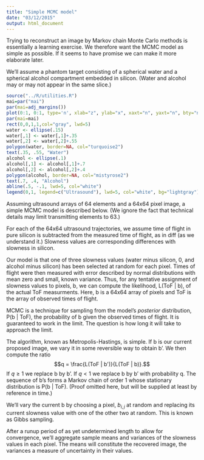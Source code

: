 ```yaml
---
title: "Simple MCMC model"
date: "03/12/2015"
output: html_document
---
```


Trying to reconstruct an image by Markov chain Monte Carlo methods is essentially a learning exercise. We therefore want the MCMC model as simple as possible. If it seems to have promise we can make it more elaborate later.

We'll assume a phantom target consisting of a spherical water and a spherical alcohol compartment embedded in silicon. (Water and alcohol may or may not appear in the same slice.)

```r
source("../R/utilities.R")
mai=par("mai")
par(mai=adj_margins())
plot(0:1, 0:1, type='n', xlab="z", ylab="x", xaxt="n", yaxt="n", bty="n", cex.lab=2, main="Phantom Slice")
par(mai=mai)
rect(0,0,1,1,col="gray", lwd=5)
water <- ellipse(.15)
water[,1] <- water[,1]+.35
water[,2] <- water[,2]+.55
polygon(water, border=NA, col="turquoise2")
text(.35, .55, "Water")
alcohol <- ellipse(.1)
alcohol[,1] <- alcohol[,1]+.7
alcohol[,2] <- alcohol[,2]+.4
polygon(alcohol, border=NA, col="mistyrose2")
text(.7, .4, "Alcohol")
abline(.5, -.1, lwd=5, col="white")
legend(0,1, legend=c("Ultrasound"), lwd=5, col="white", bg="lightgray")
```

Assuming ultrasound arrays of 64 elements and a 64x64 pixel image, a simple MCMC model is described below. (We ignore the fact that technical details may limit transmitting elements to 63.)

For each of the 64x64 ultrasound trajectories, we assume time of flight in pure silicon is subtracted from the measured time of flight, as in diff (as we understand it.) Slowness values are corresponding differences with slowness in silicon.

Our model is that one of three slowness values (water minus silicon, 0, and alcohol minus silicon) has been selected at random for each pixel. Times of flight were then measured with error described by normal distributions with mean zero and small, known variance. Thus, for any tentative assignment of slowness values to pixels, b, we can compute the likelihood, L(ToF | b), of the actual ToF measurments. Here, b is a 64x64 array of pixels and ToF is the array of observed times of flight.

MCMC is a technique for sampling from the model's *posterior* distribution, P(b | ToF), the probability of b given the observed times of flight. It is guaranteed to work in the limit. The question is how long it will take to approach the limit.

The algorithm, known as Metropolis-Hastings, is simple. If b is our current proposed image, we vary it in some reversible way to obtain b'. We then compute the ratio $$q = \frac{L(ToF | b')}{L(ToF | b)}.$$ If $q \ge 1$ we replace b by b'. If $q < 1$ we replace b by b' with probability q. The sequence of b's forms a Markov chain of order 1 whose stationary distribution is P(b | ToF). (Proof omitted here, but will be supplied at least by reference in time.)

We'll vary the current b by choosing a pixel, $b_{i,j}$ at random and replacing its current slowness value with one of the other two at random. This is known as Gibbs sampling.

After a runup period of as yet undetermined length to allow for convergence, we'll aggregate sample means and variances of the slowness values in each pixel. The means will constitute the recovered image, the variances a measure of uncertainty in their values.
